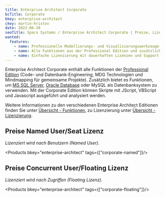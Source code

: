 ```yaml
---
title: Enterprise Architect Corporate
bcTitle: Corporate
bkey: enterprise-architect
ckey: martin-hristov
date: 2022-06-20
seoTitle: Sparx Systems / Enterprise Architect Corporate | Preise, Lizenzen und Informationen
wanted:
  features:
    - name: Professionelle Modellierungs- und Visualisierungswerkzeuge
    - name: Alle Funktionen aus der Professional Edition und zusätzlich Unterstützung von MS SQL, Oracle und MySQL Datenbanken
    - name: Einfache Lizenzierung mit dauerhaften Lizenzen und Support
---
```




<Intro>

Enterprise Architect Corporate enthält alle Funktionen der [Professional Edition](/hersteller/enterprise-architect/professional/) (Code- und Datenbank-Engineering, MDG Technologien und Mindmapping für gemeinsame Projekte).
Zusätzlich bietet es Funktionen, um [MS SQL Server](/hersteller/microsoft/sql-server/), [Oracle Database](/hersteller/oracle/) oder MySQL als Datenbanksystem zu verwenden.
Mit der Corporate Edition können Skripte mit JScript, VBScript und Javascript ausgeführt und analysiert werden.


Weitere Informationen zu den verschiedenen Enterprise Architect Editionen finden Sie unter [Übersicht - Funktionen](/hersteller/enterprise-architect/#funktions%C3%BCbersicht), zu Lizenzierung unter [Übersicht - Lizenzierung](/hersteller/enterprise-architect/#lizenzierung).

</Intro>

<TOC />




## Preise Named User/Seat Lizenz

_Lizenziert wird nach Benutzern (Named User)._

<Products bkey="enterprise-architect" tags={["corporate-named"]}/>


## Preise Concurrent User/Floating Lizenz

_Lizenziert wird nach Zugriffen (Floating Lizenz)._

<Products bkey="enterprise-architect" tags={["corporate-floating"]}/>

